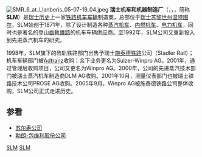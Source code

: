 {{unreferenced|time=2011-12-17T10:48:34+00:00}}
[[File:SMR_6_at_Llanberis_05-07-19_04.jpeg|thumb]]
'''瑞士机车和机器制造厂'''（{{lang-en|Swiss Locomotive and Machine Works}}，{{lang-de|Schweizerische Lokomotiv- und Maschinenfabrik}}，{{lang-fr|Société Suisse pour la Construction de Locomotives et de Machines}}，简称'''SLM'''）是[[瑞士历史|瑞士历史]]上一家[[铁路机车车辆|铁路机车车辆]]制造商，总部位于[[瑞士|瑞士]][[苏黎世州|苏黎世州]][[温特图尔|温特图尔]]，SLM始创于1871年，除了设计制造各种[[蒸汽机车|蒸汽机车]]、[[内燃机车|内燃机车]]、[[电力机车|电力机车]]，同时也是著名的登山[[齒軌鐵路|齒軌鐵路]]的机车车辆供应商。至1992年，SLM公司又重新投入到先进蒸汽机车的研究。{{来源请求}}

1998年，SLM旗下的齿轨铁路部门出售予瑞士[[施泰德铁路|施泰德铁路]]公司（Stadler Rail）；机车车辆部门被[[Adtranz|Adtranz]]收购；余下业务更名为Sulzer-Winpro AG。2001年，通过管理层收购项目，公司又更名为Winpro AG。2000年，公司的先进蒸汽技术部门被瑞士蒸汽机车制造商DLM AG收购。2001年10月，测量仪表部门也被瑞士铁路技术公司PROSE AG收购。2005年9月，Winpro AG被施泰德铁路公司整体收购，SLM公司正式走进历史。

==参看==
*[[苏尔寿公司|苏尔寿公司]]
*[[勃朗-包维利股份公司|勃朗-包维利股份公司]]

{{Authority control}}
[[Category:瑞士公司|SLM]]
[[Category:鐵路車輛製造商|SLM]]